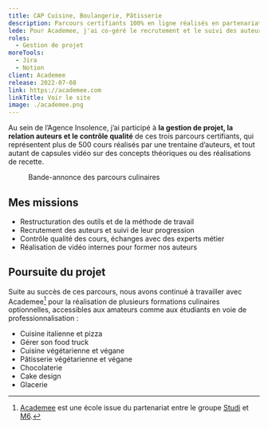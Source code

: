 ```yaml
---
title: CAP Cuisine, Boulangerie, Pâtisserie
description: Parcours certifiants 100% en ligne réalisés en partenariat avec l'équipe de Top Chef.
lede: Pour Academee, j'ai co-géré le recrutement et le suivi des auteurs pour la réalisation de trois parcours certifiants.
roles:
  - Gestion de projet
moreTools:
  - Jira
  - Notion
client: Academee
release: 2022-07-08
link: https://academee.com
linkTitle: Voir le site
image: ./academee.png
---
```


Au sein de l’Agence Insolence, j’ai participé à **la gestion de projet, la relation auteurs et le contrôle qualité** de ces trois parcours certifiants, qui représentent plus de 500 cours réalisés par une trentaine d’auteurs, et tout autant de capsules vidéo sur des concepts théoriques ou des réalisations de recette.

<figure>
	<YouTube id="https://www.youtube.com/watch?v=sIRQl8mSS2o" />
	<figcaption>Bande-annonce des parcours culinaires</figcaption>
</figure>

## Mes missions

- Restructuration des outils et de la méthode de travail
- Recrutement des auteurs et suivi de leur progression
- Contrôle qualité des cours, échanges avec des experts métier
- Réalisation de vidéo internes pour former nos auteurs

## Poursuite du projet

Suite au succès de ces parcours, nous avons continué à travailler avec Academee[^Academee] pour la réalisation de plusieurs formations culinaires optionnelles, accessibles aux amateurs comme aux étudiants en voie de professionnalisation :

- Cuisine italienne et pizza
- Gérer son food truck
- Cuisine végétarienne et végane
- Pâtisserie végétarienne et végane
- Chocolaterie
- Cake design
- Glacerie

[^Academee]: [Academee](https://www.academee.com) est une école issue du partenariat entre le groupe [Studi](https://www.studi.com) et [M6](https://www.6play.fr/m6).
